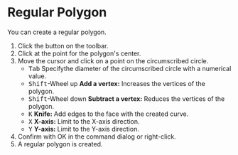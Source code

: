 
# Regular Polygon

<Reference shortcut='' command='Polygon' button='Toolbar' />

You can create a regular polygon.

1. Click the button <ButtonIcon type="button-regular-polygon" /> on the toolbar.
2. Click at the point for the polygon's center.
3. Move the cursor and click on a point on the circumscribed circle.
   - <kbd>Tab</kbd> Specifythe diameter of the circumscribed circle with a numerical value.
   - <kbd>Shift</kbd>-Wheel up **Add a vertex:** Increases the vertices of the polygon.
   - <kbd>Shift</kbd>-Wheel down **Subtract a vertex:** Reduces the vertices of the polygon.
   - <kbd>K</kbd> **Knife:** Add edges to the face with the created curve.
   - <kbd>X</kbd> **X-axis:** Limit to the X-axis direction.
   - <kbd>Y</kbd> **Y-axis:** Limit to the Y-axis direction.
4. Confirm with OK in the command dialog or right-click.
5. A regular polygon is created.

